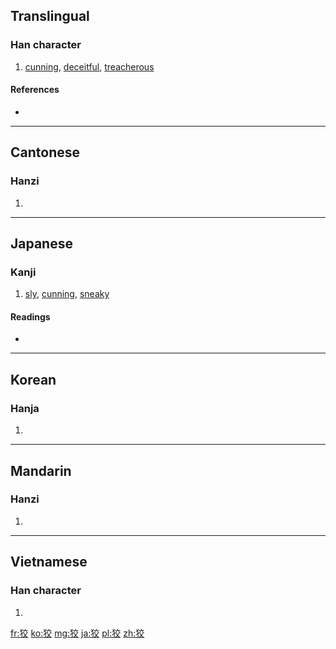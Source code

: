 ==Translingual==

===Han character===
{{Han char|rn=94|rad=犬|as=06|sn=9|four=4024<sub>8</sub>|canj=大竹卜金大 (KHYCK)}}

# [[cunning]], [[deceitful]], [[treacherous]]

====References====
* {{Han ref|kx=0710.050|dkj=20365|dj=1122.110|hdz=21345.090|uh=72E1|ud=29409|bh=ACBE|bd=44222}}

----

==Cantonese==

===Hanzi===
{{yue-hanzi|jyut=|y=gaau2}}

# {{defn|lang=yue|sort=犬06}}

----

==Japanese==

===Kanji===
{{ja-kanji|grade=|rs=犬06}}

# [[sly]], [[cunning]], [[sneaky]]

====Readings====
* {{ja-readings|on=[[こう]] (kō), [[きょう]] (kyō)|kun=[[ずるい]] (zurui), [[わるがしこ]] (warugashiko)}}

----

==Korean==

===Hanja===
{{ko-hanja|hangeul=교|eumhun=|rv=gyo|mr=kyo|y=kyo}}

# {{defn|lang=ko|sort=犬06}}

----

==Mandarin==

===Hanzi===
{{cmn-hanzi|pin=[[jiǎo]] ([[jiao3]]), [[xiào]] ([[xiao4]])|wg=chiao<sup>3</sup>, hsiao<sup>4</sup>}}

# {{defn|lang=cmn|sort=犬06}}

----

==Vietnamese==

===Han character===
{{vi-hantu|[[giảo]], [[sinh]], [[xảo]]|rs=犬06}}

# {{defn|lang=vi|sort=犬06}}

[[fr:狡]]
[[ko:狡]]
[[mg:狡]]
[[ja:狡]]
[[pl:狡]]
[[zh:狡]]